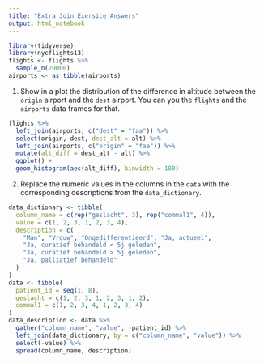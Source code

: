 ```yaml
---
title: "Extra Join Exersice Answers"
output: html_notebook
---
```


```r
library(tidyverse)
library(nycflights13)
flights <- flights %>%
  sample_n(20000)
airports <- as_tibble(airports)
```

1. Show in a plot the distribution of the difference in altitude between the `origin` airport and the `dest` airport. You can you the `flights` and the `airports` data frames for that.

```r
flights %>%
  left_join(airports, c("dest" = "faa")) %>%
  select(origin, dest, dest_alt = alt) %>%
  left_join(airports, c("origin" = "faa")) %>%
  mutate(alt_diff = dest_alt - alt) %>%
  ggplot() +
  geom_histogram(aes(alt_diff), binwidth = 100)
```

2. Replace the numeric values in the columns in the `data` with the corresponding descriptions from the `data_dictionary`.

```r
data_dictionary <- tibble(
  column_name = c(rep("geslacht", 3), rep("commal1", 4)),
  value = c(1, 2, 3, 1, 2, 3, 4),
  description = c(
    "Man", "Vrouw", "Ongedifferentieerd", "Ja, actueel",
    "Ja, curatief behandeld < 5j geleden", 
    "Ja, curatief behandeld > 5j geleden",
    "Ja, palliatief behandeld"
  )
)
data <- tibble(
  patient_id = seq(1, 8), 
  geslacht = c(1, 2, 3, 1, 2, 3, 1, 2),
  commal1 = c(1, 2, 3, 4, 1, 2, 3, 4)
)
data_description <- data %>%
  gather("column_name", "value", -patient_id) %>%
  left_join(data_dictionary, by = c("column_name", "value")) %>%
  select(-value) %>%
  spread(column_name, description)
```

